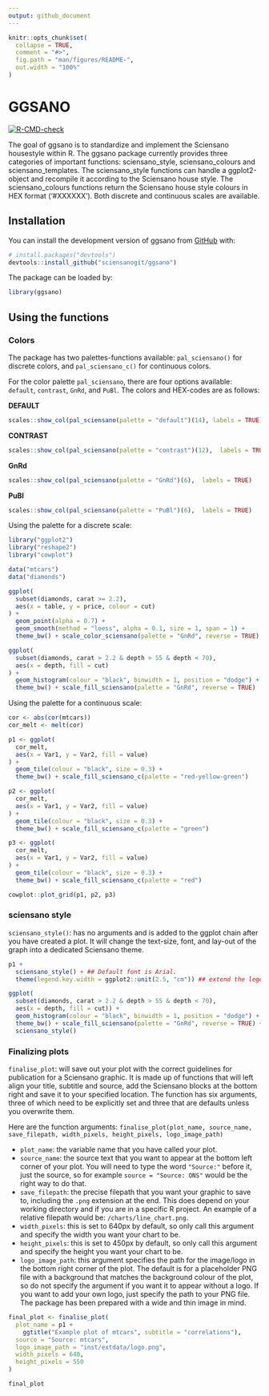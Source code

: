 ```yaml
---
output: github_document
---
```


<!-- README.md is generated from README.Rmd. Please edit that file -->

```r
knitr::opts_chunk$set(
  collapse = TRUE,
  comment = "#>",
  fig.path = "man/figures/README-",
  out.width = "100%"
)
```

# GGSANO

<!-- badges: start -->
[![R-CMD-check](https://github.com/sciensanogit/ggsano/workflows/R-CMD-check/badge.svg)](https://github.com/sciensanogit/ggsano/actions)
<!-- badges: end -->

The goal of ggsano is to standardize and implement the Sciensano housestyle within R.
The ggsano package currently provides three categories of important functions: sciensano_style, sciensano_colours and sciensano_templates. The sciensano_style functions can handle a ggplot2-object and recompile it according to the Sciensano house style. The sciensano_colours functions return the Sciensano house style colours in HEX format ('#XXXXXX'). Both discrete and continuous scales are available.

## Installation

You can install the development version of ggsano from [GitHub](https://github.com/) with:

``` r
# install.packages("devtools")
devtools::install_github("sciensanogit/ggsano")
```

The package can be loaded by:

```r
library(ggsano)
```

## Using the functions

### Colors
The package has two palettes-functions available: `pal_sciensano()` for discrete colors, and `pal_sciensano_c()` for continuous colors.

For the color palette `pal_sciensano`, there are four options available: `default`, `contrast`, `GnRd`, and `PuBl`.  The colors and HEX-codes are as follows:

**DEFAULT**

```r
scales::show_col(pal_sciensano(palette = "default")(14), labels = TRUE)
```

**CONTRAST**

```r
scales::show_col(pal_sciensano(palette = "contrast")(12),  labels = TRUE)
```

**GnRd**

```r
scales::show_col(pal_sciensano(palette = "GnRd")(6),  labels = TRUE)
```

**PuBl**

```r
scales::show_col(pal_sciensano(palette = "PuBl")(6),  labels = TRUE)
```

Using the palette for a discrete scale:

```r
library("ggplot2")
library("reshape2")
library("cowplot")

data("mtcars")
data("diamonds")

ggplot(
  subset(diamonds, carat >= 2.2),
  aes(x = table, y = price, colour = cut)
) +
  geom_point(alpha = 0.7) +
  geom_smooth(method = "loess", alpha = 0.1, size = 1, span = 1) +
  theme_bw() + scale_color_sciensano(palette = "GnRd", reverse = TRUE)

ggplot(
  subset(diamonds, carat > 2.2 & depth > 55 & depth < 70),
  aes(x = depth, fill = cut)
) +
  geom_histogram(colour = "black", binwidth = 1, position = "dodge") +
  theme_bw() + scale_fill_sciensano(palette = "GnRd", reverse = TRUE)
```

Using the palette for a continuous scale:

```r
cor <- abs(cor(mtcars))
cor_melt <- melt(cor)

p1 <- ggplot(
  cor_melt,
  aes(x = Var1, y = Var2, fill = value)
) +
  geom_tile(colour = "black", size = 0.3) +
  theme_bw() + scale_fill_sciensano_c(palette = "red-yellow-green")

p2 <- ggplot(
  cor_melt,
  aes(x = Var1, y = Var2, fill = value)
) +
  geom_tile(colour = "black", size = 0.3) +
  theme_bw() + scale_fill_sciensano_c(palette = "green")

p3 <- ggplot(
  cor_melt,
  aes(x = Var1, y = Var2, fill = value)
) +
  geom_tile(colour = "black", size = 0.3) +
  theme_bw() + scale_fill_sciensano_c(palette = "red")

cowplot::plot_grid(p1, p2, p3)
```

### sciensano style

`sciensano_style()`: has no arguments and is added to the ggplot chain after you have created a plot. It will change the text-size, font, and lay-out of the graph into a dedicated Sciensano theme.

```r
p1 +
  sciensano_style() + ## Default font is Arial.
  theme(legend.key.width = ggplot2::unit(2.5, "cm")) ## extend the legend

```

```r
ggplot(
  subset(diamonds, carat > 2.2 & depth > 55 & depth < 70),
  aes(x = depth, fill = cut)) +
  geom_histogram(colour = "black", binwidth = 1, position = "dodge") +
  theme_bw() + scale_fill_sciensano(palette = "GnRd", reverse = TRUE) +
  sciensano_style()
```


### Finalizing plots

`finalise_plot`: will save out your plot with the correct guidelines for publication for a Sciensano graphic. It is made up of functions that will left align your title, subtitle and source, add the Sciensano blocks at the bottom right and save it to your specified location. The function has six arguments, three of which need to be explicitly set and three that are defaults unless you overwrite them.

Here are the function arguments: `finalise_plot(plot_name, source_name, save_filepath, width_pixels, height_pixels, logo_image_path)`

* `plot_name`: the variable name that you have called your plot.
* `source_name`: the source text that you want to appear at the bottom left corner of your plot. You will need to type the word `"Source:"` before it, just the source, so for example `source = "Source: ONS"` would be the right way to do that.
* `save_filepath`: the precise filepath that you want your graphic to save to, including the `.png` extension at the end. This does depend on your working directory and if you are in a specific R project. An example of a relative filepath would be: `/charts/line_chart.png`.
* `width_pixels`: this is set to 640px by default, so only call this argument and specify the width you want your chart to be.
* `height_pixels`: this is set to 450px by default, so only call this argument and specify the height you want your chart to be.
* `logo_image_path`: this argument specifies the path for the image/logo in the bottom right corner of the plot. The default is for a placeholder PNG file with a background that matches the background colour of the plot, so do not specify the argument if you want it to appear without a logo. If you want to add your own logo, just specify the path to your PNG file. The package has been prepared with a wide and thin image in mind.

```r
final_plot <- finalise_plot(
  plot_name = p1 + 
    ggtitle("Example plot of mtcars", subtitle = "correlations"),
  source = "Source: mtcars",
  logo_image_path = "inst/extdata/logo.png",
  width_pixels = 640,
  height_pixels = 550
)

final_plot
```


